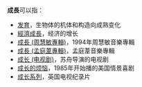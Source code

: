 '''成長'''可以指：

* [[发育|发育]]，生物体的机体和构造向成熟变化
* [[經濟成長|經濟成長]]，经济的增长
* [[成長_(周慧敏專輯)|成長 (周慧敏專輯)]]，1994年周慧敏音樂專輯
* [[成長_(孟庭葦專輯)|成長 (孟庭葦專輯)]]，孟庭葦音樂專輯
* [[成长_(电视剧)|成长 (电视剧)]]，苏舟导演的电视剧
* [[成长的烦恼|成长的烦恼]]，1985年开始播的美国情景喜剧
* [[成长系列|成长系列]]，英国电视纪录片

{{disambig|C|Cat=二字消歧义}}